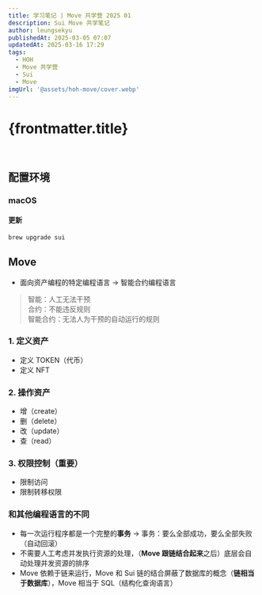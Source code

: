```yaml
---
title: 学习笔记 | Move 共学营 2025 01
description: Sui Move 共学笔记
author: leungsekyu
publishedAt: 2025-03-05 07:07
updatedAt: 2025-03-16 17:29
tags:
  - HOH
  - Move 共学营
  - Sui
  - Move
imgUrl: '@assets/hoh-move/cover.webp'
---
```



# {frontmatter.title}

<Bilibili url="//player.bilibili.com/player.html?isOutside=true&aid=113996753541449&bvid=BV1FEKWe6ES4&cid=28373420366&p=1" />

<br />

<Bilibili url="//player.bilibili.com/player.html?isOutside=true&aid=113427938808003&bvid=BV1BMD8Y2EfE&cid=25688676643&p=1" />

<Link site="https://github.com/move-cn/letsmove" name="Let's Move" />

<Link site="https://github.com/move-cn/letsmove/tree/main/task" name="带奖励的学习任务" />

<Link site="https://github.com/move-cn/letsmove/tree/main/tutorial/bootcamp" name="训练营" />

<Link
  site="https://github.com/move-cn/letsmove/blob/main/tutorial/bootcamp/01_hello/readme.md"
  name="训练营 - 01 Hello Move"
/>

## 配置环境

### macOS

#### 更新

```zsh
brew upgrade sui
```

## Move

- 面向资产编程的特定编程语言 → 智能合约编程语言

> 智能：人工无法干预  
> 合约：不能违反规则  
> 智能合约：无法人为干预的自动运行的规则

### 1. 定义资产

- 定义 TOKEN（代币）
- 定义 NFT

### 2. 操作资产

- 增（create）
- 删（delete）
- 改（update）
- 查（read）

### 3. 权限控制（重要）

- 限制访问
- 限制转移权限

### 和其他编程语言的不同

- 每一次运行程序都是一个完整的**事务** → 事务：要么全部成功，要么全部失败（自动回滚）
- 不需要人工考虑并发执行资源的处理，（**Move 跟链结合起来**之后）底层会自动处理并发资源的排序
- Move 依赖于链来运行，Move 和 Sui 链的结合屏蔽了数据库的概念（**链相当于数据库**），Move 相当于 SQL（结构化查询语言）
